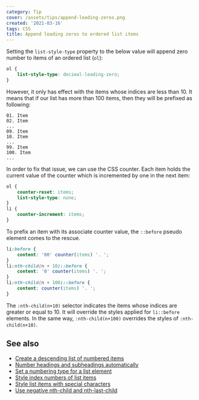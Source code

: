 ```yaml
---
category: Tip
cover: /assets/tips/append-leading-zeros.png
created: '2021-03-16'
tags: CSS
title: Append leading zeros to ordered list items
---
```


Setting the `list-style-type` property to the below value will append zero number to items of an ordered list (`ol`):

```css
ol {
    list-style-type: decimal-leading-zero;
}
```

However, it only has effect with the items whose indices are less than 10. It means that if our list has more than 100 items, then they will be prefixed as following:

```shell
01. Item
02. Item
...
09. Item
10. Item
...
99. Item
100. Item
...
```

In order to fix that issue, we can use the CSS counter. Each item holds the current value of the counter which is incremented by one in the next item:

```css
ol {
    counter-reset: items;
    list-style-type: none;
}
li {
    counter-increment: items;
}
```

To prefix an item with its associate counter value, the `::before` pseudo element comes to the rescue.

```css
li:before {
    content: '00' counter(items) '. ';
}
li:nth-child(n + 10)::before {
    content: '0' counter(items) '. ';
}
li:nth-child(n + 100)::before {
    content: counter(items) '. ';
}
```

The `:nth-child(n+10)` selector indicates the items whose indices are greater or equal to 10. It will override the styles applied for `li::before` elements.
In the same way, `:nth-child(n+100)` overrides the styles of `:nth-child(n+10)`.

## See also

-   [Create a descending list of numbered items](https://phuoc.ng/collection/tips/create-a-descending-list-of-numbered-items)
-   [Number headings and subheadings automatically](https://phuoc.ng/collection/tips/number-headings-and-subheadings-automatically)
-   [Set a numbering type for a list element](https://phuoc.ng/collection/tips/set-a-numbering-type-for-a-list-element)
-   [Style index numbers of list items](https://phuoc.ng/collection/tips/style-index-numbers-of-list-items)
-   [Style list items with special characters](https://phuoc.ng/collection/tips/style-list-items-with-special-characters)
-   [Use negative nth-child and nth-last-child](https://phuoc.ng/collection/tips/use-negative-nth-child-and-nth-last-child)
